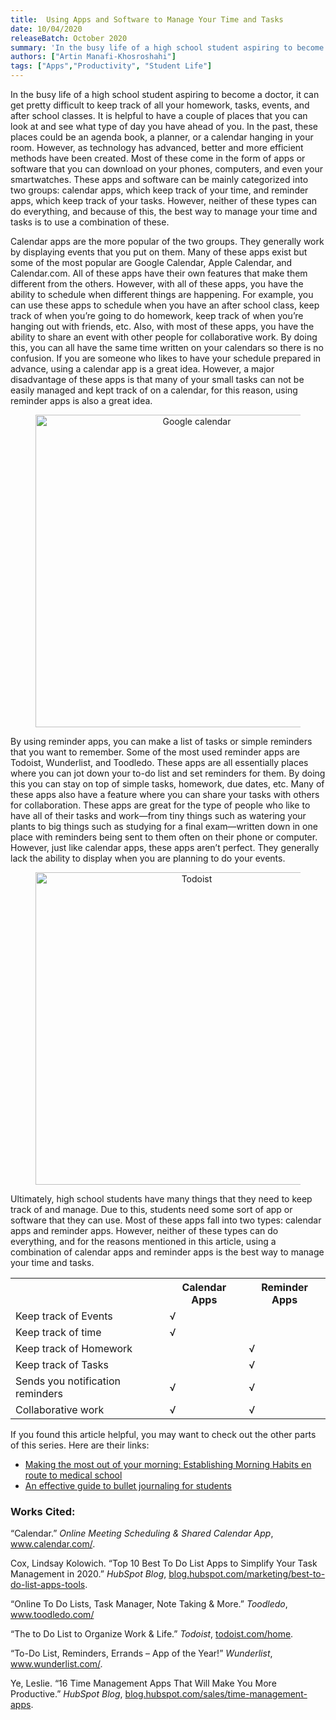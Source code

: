 ```yaml
---
title: 	Using Apps and Software to Manage Your Time and Tasks
date: 10/04/2020
releaseBatch: October 2020
summary: 'In the busy life of a high school student aspiring to become a doctor, it can get pretty difficult to keep track of all your homework, tasks, events, and after school classes. It is helpful to have a couple of places that you can look at and see what type of day you have ahead of you. In the past, these places could be an agenda book, a planner, or a calendar hanging in your room. However, as technology has advanced, better and more efficient methods have been created.'
authors: ["Artin Manafi-Khosroshahi"]
tags: ["Apps","Productivity", "Student Life"]
---
```

<div>
<p> In the busy life of a high school student aspiring to become a doctor, it can get pretty difficult to keep track of all your homework, tasks, events, and 
after school classes. It is helpful to have a couple of places that you can look at and see what type of day you have ahead of you. In the past, these 
places could be an agenda book, a planner, or a calendar hanging in your room. However, as technology has advanced, better and more efficient methods 
have been created. Most of these come in the form of apps or software that you can download on your phones, computers, and even your smartwatches. These apps 
and software can be mainly categorized into two groups: calendar apps, which keep track of your time, and reminder apps, which keep track of your tasks. However, 
neither of these types can do everything, and because of this, the best way to manage your time and tasks is to use a combination of these. </p>

<p> Calendar apps are the more popular of the two groups. They generally work by displaying events that you put on them. Many of these apps exist but some 
of the most popular are Google Calendar, Apple Calendar, and Calendar.com. All of these apps have their own features that make them different from the others. 
However, with all of these apps, you have the ability to schedule when different things are happening. For example, you can use these apps to schedule when you 
have an after school class, keep track of when you’re going to do homework, keep track of when you’re hanging out with friends, etc. Also, with most of these apps, 
you have the ability to share an event with other people for collaborative work. By doing this, you can all have the same time written on your calendars so there 
is no confusion. If you are someone who likes to have your schedule prepared in advance, using a calendar app is a great idea. However, a major disadvantage of 
these apps is that many of your small tasks can not be easily managed and kept track of on a calendar, for this reason, using reminder apps is also a great idea. </p>

<div align="center">
    <figure>
        <img src="/blog/october-2020/google-calendar.png" alt="Google calendar" width="500"/>
    </figure>
</div>

<p> By using reminder apps, you can make a list of tasks or simple reminders that you want to remember. Some of the most used reminder apps are Todoist, 
Wunderlist, and Toodledo. These apps are all essentially places where you can jot down your to-do list and set reminders for them. By doing this you can stay 
on top of simple tasks, homework, due dates, etc. Many of these apps also have a feature where you can share your tasks with others for collaboration. 
These apps are great for the type of people who like to have all of their tasks and work—from tiny things such as watering your plants to big things such as 
studying for a final exam—written down in one place with reminders being sent to them often on their phone or computer. However, just like calendar apps, these 
apps aren’t perfect. They generally lack the ability to display when you are planning to do your events. </p>

<div align="center">
    <figure>
        <img src="/blog/october-2020/todoist.png" alt="Todoist" width="500"/>
    </figure>
</div>

<p> Ultimately, high school students have many things that they need to keep track of and manage. Due to this, students need some sort of app or 
software that they can use. Most of these apps fall into two types: calendar apps and reminder apps. However, neither of these types can do everything, 
and for the reasons mentioned in this article, using a combination of calendar apps and reminder apps is the best way to manage your time and tasks. </p>


<table>
  <tr>
    <th> </th>
    <th> Calendar Apps </th> 
    <th> Reminder Apps </th>
  </tr>
  <tr>
    <td> Keep track of Events </td>
    <td> √ </td> 
    <td> </td>
  </tr>
  <tr>
    <td> Keep track of time </td>
    <td> √</td> 
    <td> </td>
  </tr>
  <tr>
    <td> Keep track of Homework </td>
    <td> </td> 
    <td> √ </td>
  </tr>
  <tr>
    <td> Keep track of Tasks </td>
    <td> </td> 
    <td> √ </td>
  </tr>
  <tr>
    <td> Sends you notification reminders </td>
    <td> √ </td> 
    <td> √ </td>
  </tr>
  <tr>
    <td> Collaborative work </td>
    <td> √ </td> 
    <td> √ </td>
  </tr>
</table>

<p> If you found this article helpful, you may want to check out the other parts of this series. Here are their links: </p>

<ul>
    <li> <a href="https://docs.google.com/document/d/1v1tgz-2yktgkTQrW_voADE71D2gfRJXKisEBfMKFyaY/edit" target="_blank" rel="noopener noreferrer"> Making the most out of your morning: Establishing Morning Habits en route to medical school </a></li>
    <li> <a href="https://docs.google.com/document/d/13Zh0Vmo2fLTdfvuXnfizyBYPfTl8QJYCdIYIuF06w-Y/edit" target="_blank" rel="noopener noreferrer"> An effective guide to bullet journaling for students </a></li>
</ul>

<h3> Works Cited: </h3>


<p> “Calendar.” <em>Online Meeting Scheduling &amp; Shared Calendar App</em>, <a href="http://www.calendar.com/" target="_blank" rel="noopener noreferrer">www.calendar.com/</a>. </p>

<p> Cox, Lindsay Kolowich. “Top 10 Best To Do List Apps to Simplify Your Task Management in 2020.” <em>HubSpot Blog</em>, <a href="https://blog.hubspot.com/marketing/best-to-do-list-apps-tools" target="_blank" rel="noopener noreferrer">blog.hubspot.com/marketing/best-to-do-list-apps-tools</a>. </p>

<p> “Online To Do Lists, Task Manager, Note Taking &amp; More.” <em>Toodledo</em>, <a href="http://www.toodledo.com/" target="_blank" rel="noopener noreferrer">www.toodledo.com/</a> </p>

<p> “The to Do List to Organize Work &amp; Life.” <em>Todoist</em>, <a href="https://todoist.com/home" target="_blank" rel="noopener noreferrer">todoist.com/home</a>. </p>

<p> “To-Do List, Reminders, Errands – App of the Year!” <em>Wunderlist</em>, <a href="https://www.wunderlist.com/" target="_blank" rel="noopener noreferrer">www.wunderlist.com/</a>. </p>

<p> Ye, Leslie. “16 Time Management Apps That Will Make You More Productive.” <em>HubSpot Blog</em>, <a href="https://blog.hubspot.com/sales/time-management-apps" target="_blank" rel="noopener noreferrer">blog.hubspot.com/sales/time-management-apps</a>. </p>
</div>